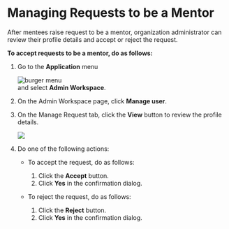 # Managing Requests to be a Mentor

After mentees raise request to be a mentor, organization administrator can review their profile details and accept or reject the request.

**To accept requests to be a mentor, do as follows:**

1. Go to the <b>Application</b> menu <div class="inlineImg">![burger menu](media/burgermenu-icon.png)</div> and select **Admin Workspace**.

2. On the Admin Workspace page, click **Manage user**.

3. On the Manage Request tab, click the **View** button to review the profile details.

    ![](media/orgadmin-managerequests.png)
    
4. Do one of the following actions:

    * To accept the request, do as follows:

        1. Click the **Accept** button.
        2. Click **Yes** in the confirmation dialog.

    * To reject the request, do as follows:

        1. Click the **Reject** button.
        2. Click **Yes** in the confirmation dialog.


